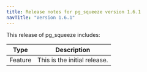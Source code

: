 ```yaml
---
title: Release notes for pg_squeeze version 1.6.1
navTitle: "Version 1.6.1"
---
```


This release of pg_squeeze includes:

|  Type   |                                Description                                 |
| ------- | -------------------------------------------------------------------------- |
| Feature | This is the initial release.                                               |

